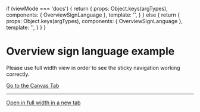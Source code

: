 
<Meta of={OverviewSignLanguageStories} />

  if (viewMode === 'docs') {
    return {
      props: Object.keys(argTypes),
      components: { OverviewSignLanguage },
      template: '<OverviewSignLanguage />',
    }
  } else {
    return {
      props: Object.keys(argTypes),
      components: { OverviewSignLanguage },
      template:
        '<OverviewSignLanguage useStickyNavigation="useStickyNavigation" />',
    }
  }
}

# Overview sign language example

Please use full width view in order to see the sticky navigation working correctly.

<a href="?path=/story/pages-easy-sign-language-overview-sign-language--example">
  Go to the Canvas Tab
</a>

***

<a href="?id=pages-easy-sign-language-overview-sign-language--example" target="_blank">
  Open in full width in a new tab
</a>

<Canvas>
  <Story of={OverviewSignLanguageStories.Example} />
</Canvas>
